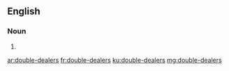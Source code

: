 ==English==

===Noun===
{{head|en|noun plural form}}

# {{plural of|double-dealer|lang=en}}

[[ar:double-dealers]]
[[fr:double-dealers]]
[[ku:double-dealers]]
[[mg:double-dealers]]
